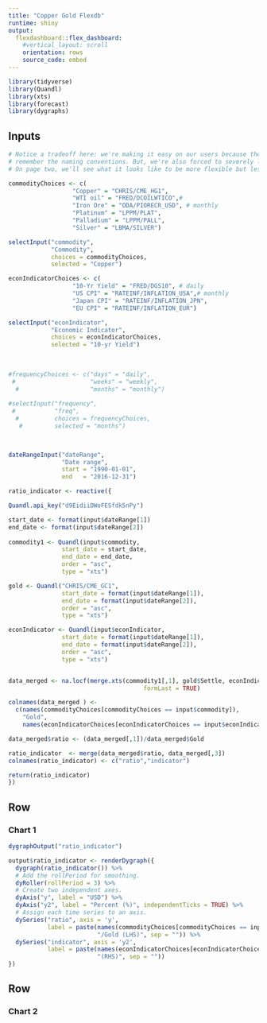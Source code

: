 ```yaml
---
title: "Copper Gold Flexdb"
runtime: shiny
output:
  flexdashboard::flex_dashboard:
    #vertical_layout: scroll
    orientation: rows
    source_code: embed
---
```


```r
library(tidyverse) 
library(Quandl)
library(xts)
library(forecast)
library(dygraphs)
```

Inputs{.sidebar}
--------------------------------

```r
# Notice a tradeoff here: we're making it easy on our users because they don't need to 
# remember the naming conventions. But, we're also forced to severely limit their choices. 
# On page two, we'll see what it looks like to be more flexible but less efficient.

commodityChoices <- c(
                  "Copper" = "CHRIS/CME_HG1",
                  "WTI oil" = "FRED/DCOILWTICO",# 
                  "Iron Ore" = "ODA/PIORECR_USD", # monthly
                  "Platinum" = "LPPM/PLAT", 
                  "Palladium" = "LPPM/PALL",
                  "Silver" = "LBMA/SILVER") 

selectInput("commodity",
            "Commodity",
            choices = commodityChoices, 
            selected = "Copper")

econIndicatorChoices <- c(
                  "10-Yr Yield" = "FRED/DGS10", # daily
                  "US CPI" = "RATEINF/INFLATION_USA",# monthly
                  "Japan CPI" = "RATEINF/INFLATION_JPN",
                  "EU CPI" = "RATEINF/INFLATION_EUR") 

selectInput("econIndicator",
            "Economic Indicator",
            choices = econIndicatorChoices, 
            selected = "10-yr Yield")
 
 
 
#frequencyChoices <- c("days" = "daily",
 #                     "weeks" = "weekly", 
  #                    "months" = "monthly")
                     
#selectInput("frequency",
 #           "freq",
  #          choices = frequencyChoices, 
   #         selected = "months")

                     

dateRangeInput("dateRange",
               "Date range",
               start = "1990-01-01",
               end   = "2016-12-31")

ratio_indicator <- reactive({

Quandl.api_key("d9EidiiDWoFESfdk5nPy")

start_date <- format(input$dateRange[1])
end_date <- format(input$dateRange[2])
    
commodity1 <- Quandl(input$commodity,
               start_date = start_date,
               end_date = end_date,
               order = "asc",
               type = "xts")

gold <- Quandl("CHRIS/CME_GC1",
               start_date = format(input$dateRange[1]),
               end_date = format(input$dateRange[2]), 
               order = "asc",
               type = "xts")

econIndicator <- Quandl(input$econIndicator,
               start_date = format(input$dateRange[1]),
               end_date = format(input$dateRange[2]),
               order = "asc",
               type = "xts")


data_merged <- na.locf(merge.xts(commodity1[,1], gold$Settle, econIndicator),
                                      formLast = TRUE)

colnames(data_merged ) <- 
  c(names(commodityChoices[commodityChoices == input$commodity]), 
    "Gold", 
    names(econIndicatorChoices[econIndicatorChoices == input$econIndicator]))

data_merged$ratio <- (data_merged[,1])/data_merged$Gold

ratio_indicator  <- merge(data_merged$ratio, data_merged[,3])
colnames(ratio_indicator) <- c("ratio","indicator")

return(ratio_indicator)
})

```


Row
-------------------------------------
    
### Chart 1
    
```r
dygraphOutput("ratio_indicator")

output$ratio_indicator <- renderDygraph({
  dygraph(ratio_indicator()) %>% 
  # Add the rollPeriod for smoothing.
  dyRoller(rollPeriod = 3) %>% 
  # Create two independent axes.
  dyAxis("y", label = "USD") %>%
  dyAxis("y2", label = "Percent (%)", independentTicks = TRUE) %>%
  # Assign each time series to an axis.
  dySeries("ratio", axis = 'y', 
           label = paste(names(commodityChoices[commodityChoices == input$commodity]), 
                         "/Gold (LHS)", sep = "")) %>% 
  dySeries("indicator", axis = 'y2', 
           label = paste(names(econIndicatorChoices[econIndicatorChoices == input$econIndicator]), 
                         "(RHS)", sep = ""))
})

```

Row
-------------------------

### Chart 2

```r

```

